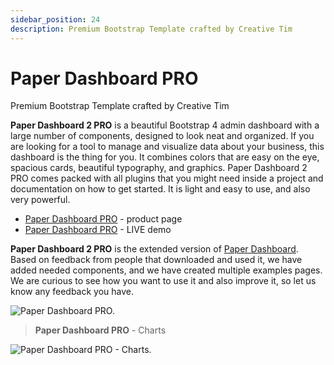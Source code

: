 ```yaml
---
sidebar_position: 24
description: Premium Bootstrap Template crafted by Creative Tim
---
```


# Paper Dashboard PRO

<SubHeading>Premium Bootstrap Template crafted by Creative Tim</SubHeading>

**Paper Dashboard 2 PRO** is a beautiful Bootstrap 4 admin dashboard with a large number of components, designed to look neat and organized. If you are looking for a tool to manage and visualize data about your business, this dashboard is the thing for you. It combines colors that are easy on the eye, spacious cards, beautiful typography, and graphics. Paper Dashboard 2 PRO comes packed with all plugins that you might need inside a project and documentation on how to get started. It is light and easy to use, and also very powerful.

- [Paper Dashboard PRO](https://bit.ly/3w2TH1W) - product page
- [Paper Dashboard PRO](https://bit.ly/3bpvlrq) - LIVE demo

**Paper Dashboard 2 PRO** is the extended version of [Paper Dashboard](paper-dashboard.mdx). Based on feedback from people that downloaded and used it, we have added needed components, and we have created multiple examples pages. We are curious to see how you want to use it and also improve it, so let us know any feedback you have.

![Paper Dashboard PRO.](../../../static/assets/paper-dashboard-pro.jpg)

> **Paper Dashboard PRO** - Charts

![Paper Dashboard PRO - Charts.](../../../static/assets/paper-dashboard-pro-charts.jpg)
